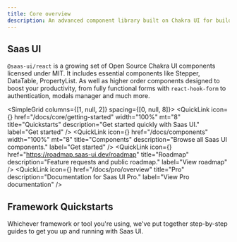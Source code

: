 ```yaml
---
title: Core overview
description: An advanced component library built on Chakra UI for building high quality SaaS products at speed.
---
```


## Saas UI

`@saas-ui/react` is a growing set of Open Source Chakra UI components licensed under MIT.
It includes essential components like Stepper, DataTable, PropertyList. As well as higher order components designed to boost your productivity,
from fully functional forms with `react-hook-form` to authentication, modals manager and much more.

<SimpleGrid columns={[1, null, 2]} spacing={[0, null, 8]}>
  <QuickLink
    icon={<FiZap />}
    href="/docs/core/getting-started"
    width="100%"
    mt="8"
    title="Quickstarts"
    description="Get started quickly with Saas UI."
    label="Get started"
  />
  <QuickLink
    icon={<FiBox />}
    href="/docs/components"
    width="100%"
    mt="8"
    title="Components"
    description="Browse all Saas UI components."
    label="Get started"
  />
  <QuickLink
    icon={<FiMap />}
    href="https://roadmap.saas-ui.dev/roadmap"
    title="Roadmap"
    description="Feature requests and public roadmap."
    label="View roadmap"
  />
  <QuickLink
    icon={<FiStar />}
    href="/docs/pro/overview"
    title="Pro"
    description="Documentation for Saas UI Pro."
    label="View Pro documentation"
  />
</SimpleGrid>

## Framework Quickstarts

Whichever framework or tool you're using, we've put together step-by-step guides
to get you up and running with Saas UI.

<FrameworkLinks />
